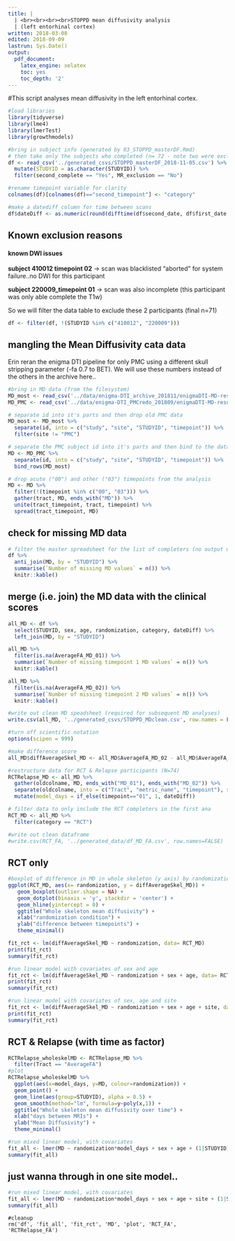 ```yaml
---
title: |
  | <br><br><br><br>STOPPD mean diffusivity analysis
  | (left entorhinal cortex)
written: 2018-03-08
edited: 2018-09-09
lastrun: Sys.Date()
output: 
  pdf_document:
    latex_engine: xelatex
    toc: yes
    toc_depth: '2'
---
```


#This script analyses mean diffusivity in the left entorhinal cortex. 

```r

#load libraries
library(tidyverse)
library(lme4)
library(lmerTest)
library(growthmodels)
```

```r
#bring in subject info (generated by 03_STOPPD_masterDF.Rmd)
# then take only the subjects who completed (n= 72 - note two were excluded for IF)
df <- read_csv('../generated_csvs/STOPPD_masterDF_2018-11-05.csv') %>%
  mutate(STUDYID = as.character(STUDYID)) %>%
  filter(second_complete == "Yes", MR_exclusion == "No") 

#rename timepoint variable for clarity
colnames(df)[colnames(df)=="second_timepoint"] <- "category" 

#make a datediff column for time between scans
df$dateDiff <- as.numeric(round(difftime(df$second_date, df$first_date, units = "days"), 0))

```
## Known exclusion reasons

#### known DWI issues

**subject 410012 timepoint 02** -> scan was blacklisted "aborted" for system failure..no DWI for this participant

**subject 220009_timepoint 01** -> scan was also incomplete (this participant was only able complete the T1w)

So we will filter the data table to exclude these 2 participants (final n=71)

```r
df <- filter(df, !(STUDYID %in% c("410012", "220009")))
```

## mangling the Mean Diffusivity cata data

Erin reran the enigma DTI pipeline for only PMC using a different skull stripping parameter (-fa 0.7 to BET). We will use these numbers instead of the others in the archive here..

```r
#bring in MD data (from the filesystem)
MD_most <- read_csv('../data/enigma-DTI_archive_201811/enigmaDTI-MD-results.csv')
MD_PMC <- read_csv('../data/enigma-DTI_PMCredo_201809/enigmaDTI-MD-results.csv')

# separate id into it's parts and then drop old PMC data
MD_most <- MD_most %>%
  separate(id, into = c("study", "site", "STUDYID", "timepoint")) %>%
  filter(site != "PMC")

# separate the PMC subject id into it's parts and then bind to the data from the other sites 
MD <- MD_PMC %>%
  separate(id, into = c("study", "site", "STUDYID", "timepoint")) %>%
  bind_rows(MD_most)

# drop acute ("00") and other ("03") timepoints from the analysis
MD <- MD %>% 
  filter(!(timepoint %in% c("00", "03"))) %>%
  gather(tract, MD, ends_with("MD")) %>%
  unite(tract_timepoint, tract, timepoint) %>%
  spread(tract_timepoint, MD)
```


## check for missing MD data

```r
# filter the master spreadsheet for the list of completers (no output means we are ok)
df %>%
  anti_join(MD, by = "STUDYID") %>%
  summarise(`Number of missing MD values` = n()) %>%
  knitr::kable()
```

## merge (i.e. join) the MD data with the clinical scores 

```r
all_MD <- df %>%
  select(STUDYID, sex, age, randomization, category, dateDiff) %>%
  left_join(MD, by = "STUDYID")

all_MD %>%
  filter(is.na(AverageFA_MD_01)) %>%
  summarise(`Number of missing timepoint 1 MD values` = n()) %>%
  knitr::kable()
```
```r
all_MD %>%
  filter(is.na(AverageFA_MD_02)) %>%
  summarise(`Number of missing timepoint 2 MD values` = n()) %>%
  knitr::kable()
```

```r
#write out clean MD speadsheet (required for subsequent MD analyses)
write.csv(all_MD, '../generated_csvs/STOPPD_MDclean.csv', row.names = FALSE)
```



```r

#turn off scientific notation
options(scipen = 999)

#make difference score
all_MD$diffAverageSkel_MD <- all_MD$AverageFA_MD_02 - all_MD$AverageFA_MD_01

#restructure data for RCT & Relapse participants (N=74)
RCTRelapse_MD <- all_MD %>%
  gather(oldcolname, MD, ends_with("MD_01"), ends_with("MD_02")) %>%
  separate(oldcolname, into = c("Tract", "metric_name", "timepoint"), sep = "_", fill = "left") %>%
  mutate(model_days = if_else(timepoint=="01", 1, dateDiff)) 

# filter data to only include the RCT completers in the first ana
RCT_MD <- all_MD %>%
  filter(category == "RCT")

#write out clean dataframe
#write.csv(RCT_FA, '../generated_data/df_MD_FA.csv', row.names=FALSE)

```

## RCT only

```r
#boxplot of difference in MD in whole skeleton (y axis) by randomization group (x axis)
ggplot(RCT_MD, aes(x= randomization, y = diffAverageSkel_MD)) + 
   geom_boxplot(outlier.shape = NA) + 
   geom_dotplot(binaxis = 'y', stackdir = 'center') +
   geom_hline(yintercept = 0) +
   ggtitle("Whole skeleton mean diffusivity") +
   xlab("randomization condition") +  
   ylab("difference between timepoints") +
   theme_minimal()

```


```r
fit_rct <- lm(diffAverageSkel_MD ~ randomization, data= RCT_MD)
print(fit_rct)
summary(fit_rct)

#run linear model with covariates of sex and age
fit_rct <- lm(diffAverageSkel_MD ~ randomization + sex + age, data= RCT_MD)
print(fit_rct)
summary(fit_rct)

#run linear model with covariates of sex, age and site
fit_rct <- lm(diffAverageSkel_MD ~ randomization + sex + age + site, data= RCT_MD)
print(fit_rct)
summary(fit_rct)
```

## RCT & Relapse (with time as factor)


```r
RCTRelapse_wholeskelMD <- RCTRelapse_MD %>%
  filter(Tract == "AverageFA")
#plot
RCTRelapse_wholeskelMD %>%
  ggplot(aes(x=model_days, y=MD, colour=randomization)) + 
  geom_point() + 
  geom_line(aes(group=STUDYID), alpha = 0.5) + 
  geom_smooth(method="lm", formula=y~poly(x,1)) +
  ggtitle("Whole skeleton mean diffusivity over time") +    
  xlab("days between MRIs") +  
  ylab("Mean Diffusivity") +
  theme_minimal()
```

```r
#run mixed linear model, with covariates
fit_all <- lmer(MD ~ randomization*model_days + sex + age + (1|STUDYID), data= RCTRelapse_wholeskelMD)
summary(fit_all)

```
## just wanna through in one site model..

```r
#run mixed linear model, with covariates
fit_all <- lmer(MD ~ randomization*model_days + sex + age + site + (1|STUDYID), data= RCTRelapse_wholeskelMD)
summary(fit_all)
```


```MD-cleanup
#cleanup
rm('df', 'fit_all', 'fit_rct', 'MD', 'plot', 'RCT_FA', 'RCTRelapse_FA')
```

